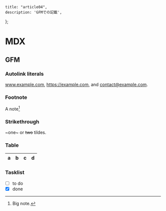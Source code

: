     title: "article04",
    description: 'GFMでの記載',
};

# MDX

## GFM

### Autolink literals

www.example.com, https://example.com, and contact@example.com.

### Footnote

A note[^1]

[^1]: Big note.

### Strikethrough

~one~ or ~~two~~ tildes.

### Table

| a   | b   |   c |  d  |
| --- | :-- | --: | :-: |

### Tasklist

- [ ] to do
- [x] done

